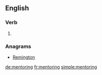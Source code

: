 ==English==

===Verb===
{{head|en}}

# {{present participle of|mentor}}

===Anagrams===
* [[Remington#English|Remington]]

[[de:mentoring]]
[[fr:mentoring]]
[[simple:mentoring]]